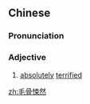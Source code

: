 ==Chinese==
{{zh-forms}}

===Pronunciation===
{{zh-pron
|m=máogǔsǒngrán
|c=mou4 gwat1 sung2 jin4
|cat=a
}}

===Adjective===
{{zh-adj}}

# [[absolutely]] [[terrified]]

[[zh:毛骨悚然]]